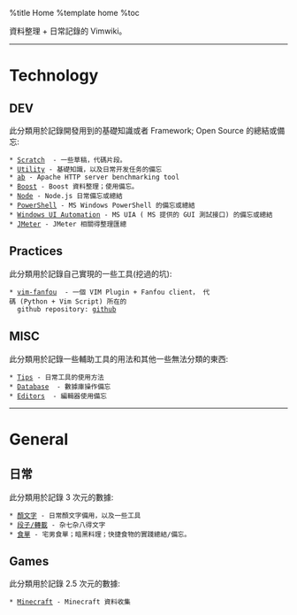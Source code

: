 %title Home
%template home
%toc

資料整理 + 日常記錄的 Vimwiki。

-----

= Technology =
== DEV ==
此分類用於記錄開發用到的基礎知識或者 Framework; Open Source 的總結或備忘:
 * [[dev/scratch|Scratch]]  - 一些草稿，代碼片段。
 * [[dev/util|Utility]] - 基礎知識，以及日常开发任务的備忘
 * [[dev/ab|ab]] - Apache HTTP server benchmarking tool
 * [[dev/boost|Boost]] - Boost 資料整理；使用備忘。
 * [[dev/node|Node]] - Node.js 日常備忘或總結
 * [[dev/ps1|PowerShell]] - MS Windows PowerShell 的備忘或總結 
 * [[dev/win-uia|Windows UI Automation]] - MS UIA ( MS 提供的 GUI 測試接口) 的備忘或總結
 * [[dev/jmeter|JMeter]] - JMeter 相關得整理匯總

== Practices ==
此分類用於記錄自己實現的一些工具(挖過的坑):
 * [[dev/vim-fanfou|vim-fanfou]]  - 一個 VIM Plugin + Fanfou client， 代碼 (Python + Vim Script) 所在的
   github repository: [[https://github.com/xiongjia/vim-fanfou|github]]  

== MISC ==
此分類用於記錄一些輔助工具的用法和其他一些無法分類的東西:
 * [[dev/tips|Tips]] - 日常工具的使用方法
 * [[dev/db|Database]]  - 數據庫操作備忘
 * [[dev/edit|Editors]]  - 編輯器使用備忘

-----

= General =
== 日常 ==
此分類用於記錄 3 次元的數據:
 * [[general/emoticon|顏文字]] - 日常顏文字備用，以及一些工具
 * [[general/txt|段子/轉載]] - 杂七杂八得文字
 * [[general/food|食單]] - 宅男食單；暗黑料理；快捷食物的實踐總結/備忘。

== Games ==
此分類用於記錄 2.5 次元的數據:
 * [[game/minecraft|Minecraft]] - Minecraft 資料收集 


